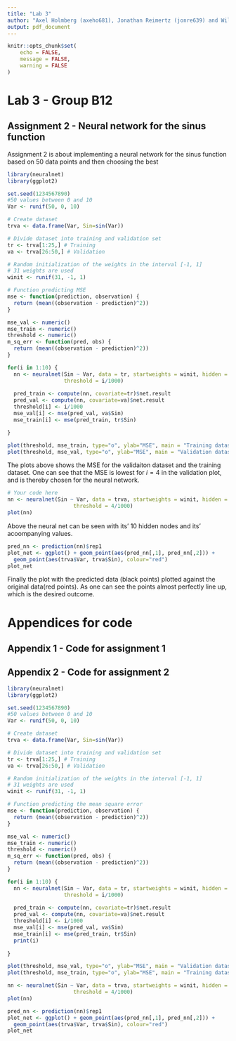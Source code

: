 ```yaml
---
title: "Lab 3"
author: "Axel Holmberg (axeho681), Jonathan Reimertz (jonre639) and Wilhelm Hansson   (wilha431)"
output: pdf_document
---
```


```r
knitr::opts_chunk$set(
	echo = FALSE,
	message = FALSE,
	warning = FALSE
)
```

# Lab 3 - Group B12


\newpage

## Assignment 2 - Neural network for the sinus function

Assignment 2 is about implementing a neural network for the sinus function based on 50 data points and then choosing the best 

```r

library(neuralnet)
library(ggplot2)

set.seed(1234567890)
#50 values between 0 and 10
Var <- runif(50, 0, 10)

# Create dataset
trva <- data.frame(Var, Sin=sin(Var))

# Divide dataset into training and validation set
tr <- trva[1:25,] # Training
va <- trva[26:50,] # Validation

# Random initialization of the weights in the interval [-1, 1]
# 31 weights are used
winit <- runif(31, -1, 1)

# Function predicting MSE
mse <- function(prediction, observation) {
  return (mean((observation - prediction)^2))
}

mse_val <- numeric()
mse_train <- numeric()
threshold <- numeric()
m_sq_err <- function(pred, obs) {
  return (mean((observation - prediction)^2))
}

for(i in 1:10) {
  nn <- neuralnet(Sin ~ Var, data = tr, startweights = winit, hidden = c(10),
                  threshold = i/1000)
  
  pred_train <- compute(nn, covariate=tr)$net.result
  pred_val <- compute(nn, covariate=va)$net.result
  threshold[i] <- i/1000
  mse_val[i] <- mse(pred_val, va$Sin)
  mse_train[i] <- mse(pred_train, tr$Sin)

}

plot(threshold, mse_train, type="o", ylab="MSE", main = "Training dataset")
plot(threshold, mse_val, type="o", ylab="MSE", main = "Validation dataset")

```

The plots above shows the MSE for the validaiton dataset and the training dataset. One can see that the MSE is lowest for $i=4$ in the validation plot, and is thereby chosen for the neural network.

```r

# Your code here
nn <- neuralnet(Sin ~ Var, data = trva, startweights = winit, hidden = c(10),
                     threshold = 4/1000)
plot(nn)
```

Above the neural net can be seen with its' 10 hidden nodes and its' acoompanying values.

```r
pred_nn <- prediction(nn)$rep1
plot_net <- ggplot() + geom_point(aes(pred_nn[,1], pred_nn[,2])) + 
  geom_point(aes(trva$Var, trva$Sin), colour="red")
plot_net
```

Finally the plot with the predicted data (black points) plotted against the original data(red points). As one can see the points almost perfectly line up, which is the desired outcome.

\newpage

# Appendices for code

## Appendix 1 - Code for assignment 1

## Appendix 2 - Code for assignment 2

```r

library(neuralnet)
library(ggplot2)

set.seed(1234567890)
#50 values between 0 and 10
Var <- runif(50, 0, 10)

# Create dataset
trva <- data.frame(Var, Sin=sin(Var))

# Divide dataset into training and validation set
tr <- trva[1:25,] # Training
va <- trva[26:50,] # Validation

# Random initialization of the weights in the interval [-1, 1]
# 31 weights are used
winit <- runif(31, -1, 1)

# Function predicting the mean square error
mse <- function(prediction, observation) {
  return (mean((observation - prediction)^2))
}

mse_val <- numeric()
mse_train <- numeric()
threshold <- numeric()
m_sq_err <- function(pred, obs) {
  return (mean((observation - prediction)^2))
}

for(i in 1:10) {
  nn <- neuralnet(Sin ~ Var, data = tr, startweights = winit, hidden = c(10),
                  threshold = i/1000)
  
  pred_train <- compute(nn, covariate=tr)$net.result
  pred_val <- compute(nn, covariate=va)$net.result
  threshold[i] <- i/1000
  mse_val[i] <- mse(pred_val, va$Sin)
  mse_train[i] <- mse(pred_train, tr$Sin)
  print(i)
  
}

plot(threshold, mse_val, type="o", ylab="MSE", main = "Validation dataset")
plot(threshold, mse_train, type="o", ylab="MSE", main = "Training dataset")

nn <- neuralnet(Sin ~ Var, data = trva, startweights = winit, hidden = c(10),
                     threshold = 4/1000)
plot(nn)

pred_nn <- prediction(nn)$rep1
plot_net <- ggplot() + geom_point(aes(pred_nn[,1], pred_nn[,2])) + 
  geom_point(aes(trva$Var, trva$Sin), colour="red")
plot_net

```
